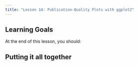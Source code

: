 ```yaml
---
title: "Lesson 14: Publication-Quality Plots with ggplot2"
---
```


::: {.callout-caution collapse="false"}
## Learning Goals

At the end of this lesson, you should: 


:::

::: {.callout-tip}
## Putting it all together


:::

